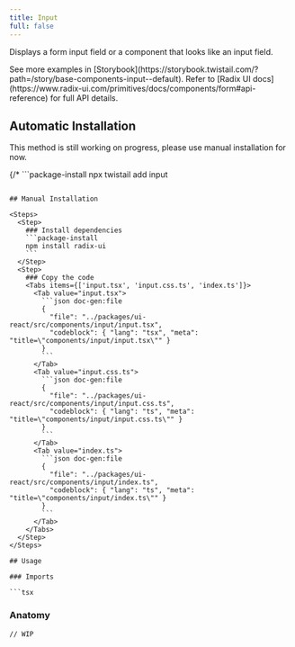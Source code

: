 ```yaml
---
title: Input
full: false
---
```


Displays a form input field or a component that looks like an input field.

<Callout type='info'>
  See more examples in [Storybook](https://storybook.twistail.com/?path=/story/base-components-input--default).
  Refer to [Radix UI docs](https://www.radix-ui.com/primitives/docs/components/form#api-reference) for full API details.
</Callout>

## Automatic Installation

<Callout type='warn'>
  This method is still working on progress, please use manual installation for now.
</Callout>

{/* ```package-install
npx twistail add input
``` */}

## Manual Installation

<Steps>
  <Step>
    ### Install dependencies
    ```package-install
    npm install radix-ui
    ```
  </Step>
  <Step>
    ### Copy the code
    <Tabs items={['input.tsx', 'input.css.ts', 'index.ts']}>
      <Tab value="input.tsx">
        ```json doc-gen:file
        {
          "file": "../packages/ui-react/src/components/input/input.tsx",
          "codeblock": { "lang": "tsx", "meta": "title=\"components/input/input.tsx\"" }
        }
        ```
      </Tab>
      <Tab value="input.css.ts">
        ```json doc-gen:file
        {
          "file": "../packages/ui-react/src/components/input/input.css.ts",
          "codeblock": { "lang": "ts", "meta": "title=\"components/input/input.css.ts\"" }
        }
        ```
      </Tab>
      <Tab value="index.ts">
        ```json doc-gen:file
        {
          "file": "../packages/ui-react/src/components/input/index.ts",
          "codeblock": { "lang": "ts", "meta": "title=\"components/input/index.ts\"" }
        }
        ```
      </Tab>
    </Tabs>
  </Step>
</Steps>

## Usage

### Imports

```tsx
```

### Anatomy

```tsx
// WIP
```
